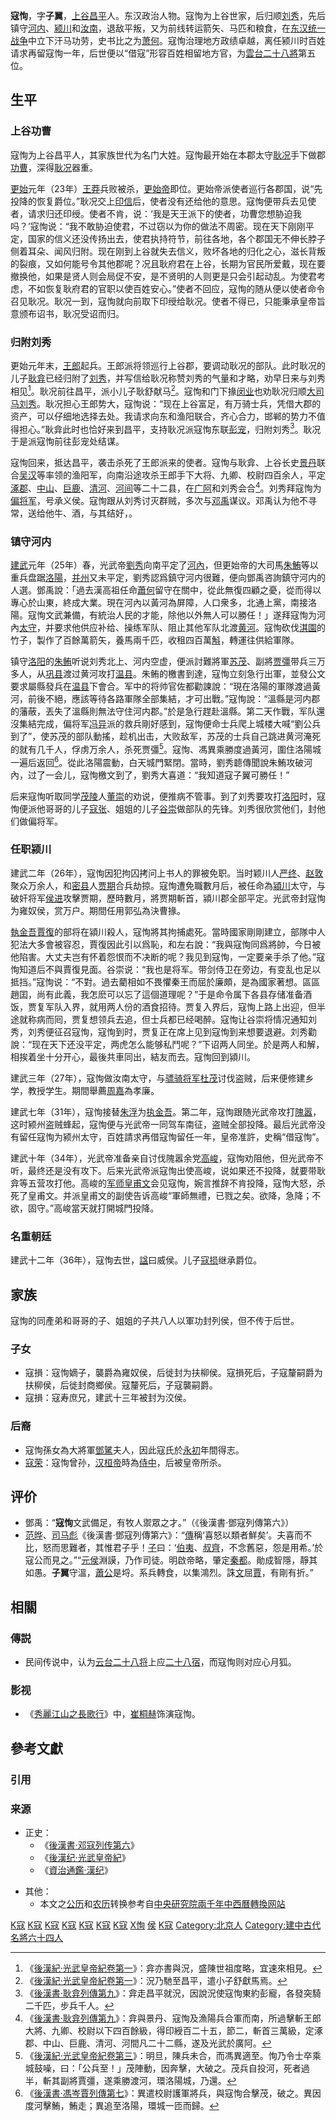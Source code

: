 {{東亞男性歷史人物
|名稱 =寇恂
|身份 =
|國家 =中国
|時代 =[[东汉|东汉]]
|主君 = 上谷太守[[耿况|耿况]]→[[汉光武帝|汉光武帝]]刘秀
|最高職務 = [[执金吾|执金吾]]
|前任 = 
|繼任 = 
|姓 = 寇
|名 = 恂
|字 = 子翼
|官職 = [[郡功曹|郡功曹]]→[[偏将军|偏将军]]→[[河内太守|河内太守]]→[[颍川太守|颍川太守]]→[[汝南太守|汝南太守]]→[[执金吾|执金吾]]→颍川太守
|封號 = [[承义侯|承义侯]]→[[雍奴侯|雍奴侯]]
|籍貫 = [[上谷郡|上谷]][[昌平县|昌平]]
|出身地 =
|其他名號 =
|出生地點 =
|逝世日期 =[[建武_(东汉)|建武]]十二年（36年）
|諡號 = 威
|子 = 扶柳侯[[寇损|寇损]]
|庶子 = 洨侯[[寇寿|寇寿]]
|其他親屬 =[[侄|侄]][[寇张|寇张]]<br/>[[甥|甥]][[谷崇|谷崇]]
}}

'''寇恂'''{{BD|前1世紀|？|36年||catIdx=K寇}}，字'''子翼'''，[[上谷郡|上谷]][[昌平县|昌平]]人。东汉政治人物。寇恂为上谷世家，后归顺[[刘秀|刘秀]]，先后镇守[[河內郡_(中國)|河内]]、[[颍川郡|颍川]]和[[汝南郡|汝南]]，退敌平叛，又为前线转运箭矢、马匹和粮食，在[[东汉统一战争|东汉统一战争]]中立下汗马功劳，史书比之为[[萧何|萧何]]。寇恂治理地方政绩卓越，离任颍川时百姓请求再留寇恂一年，后世便以“借寇”形容百姓相留地方官，为[[雲台二十八將|雲台二十八將]]第五位。

== 生平 ==
=== 上谷功曹 ===
寇恂为上谷昌平人，其家族世代为名门大姓。寇恂最开始在本郡太守[[耿况|耿况]]手下做郡[[功曹|功曹]]，深得[[耿况|耿况]]器重。

[[更始_(更始帝)|更始]]元年（23年）[[王莽|王莽]]兵败被杀，[[更始帝|更始帝]]即位。更始帝派使者巡行各郡国，说“先投降的恢复爵位。”耿况交上[[印信|印信]]后，使者没有还给他的意思。寇恂便带兵去见使者，请求归还印绶。使者不肯，说：‘我是天王派下的使者，功曹您想胁迫我吗？’寇恂说：“我不敢胁迫使君，不过窃以为你的做法不周密。现在天下刚刚平定，国家的信义还没传扬出去，使君执持符节，前往各地，各个郡国无不伸长脖子侧着耳朵、闻风归附。现在刚到上谷就失去信义，败坏各地的归化之心，滋长背叛的裂痕，又如何能号令其他郡呢？况且耿府君在上谷，长期为官民所爱戴，现在要撤换他，如果是贤人则会局促不安，是不贤明的人则更是只会引起动乱。为使君考虑，不如恢复耿府君的官职以使百姓安心。”使者不回应，寇恂的随从便以使者命令召见耿况。耿况一到，寇恂就向前取下印绶给耿况。使者不得已，只能秉承皇帝旨意颁布诏书，耿况受诏而归。

=== 归附刘秀 ===
更始元年末，[[王郎|王郎]]起兵。王郎派将领巡行上谷郡，要调动耿况的部队。此时耿况的儿子[[耿弇|耿弇]]已经归附了[[刘秀|刘秀]]，并写信给耿况称赞刘秀的气量和才略，劝早日来与刘秀相见<ref>《[[s:後漢紀/卷1|後漢紀·光武皇帝紀卷第一]]》：弇亦書與況，盛陳世祖度略，宜速來相見。</ref>。耿况前往昌平，派小儿子耿舒献马<ref>《[[s:後漢紀/卷1|後漢紀·光武皇帝紀卷第一]]》：況乃馳至昌平，遣小子舒獻馬焉。 </ref>。寇恂和门下掾[[闵业|闵业]]也劝耿况归顺[[大司马|大司马]][[刘秀|刘秀]]。耿况担心王郎势大，寇恂说：“现在上谷富足，有万骑士兵，凭借大郡的资产，可以仔细地选择去处。我请求向东和渔阳联合，齐心合力，邯郸的势力不值得担心。”耿弇此时也恰好来到昌平，支持耿况派寇恂东联[[彭宠|彭宠]]，归附刘秀<ref>《[[s:後漢書/卷19|後漢書·耿弇列傳第九]]》：弇走昌平就況，因說況使寇恂東約彭寵，各發突騎二千匹，步兵千人。</ref>。耿况于是派寇恂前往彭宠处结谋。

寇恂回来，抵达昌平，袭击杀死了王郎派来的使者。寇恂与耿弇、上谷长史[[景丹|景丹]]联合[[吳漢_(漢朝)|吴汉]]等率领的渔阳军，向南沿途攻杀王郎手下大将、九卿、校尉四百余人，平定[[涿郡|涿郡]]、[[中山郡|中山]]、[[鉅鹿郡|巨鹿]]、[[清河郡|清河]]、[[河間郡|河间]]等二十二县，在[[广阿|广阿]]和刘秀会合<ref>《[[s:後漢書/卷19|後漢書·耿弇列傳第九]]》：弇與景丹、寇恂及漁陽兵合軍而南，所過擊斬王郎大將、九卿、校尉以下四百餘級，得印綬百二十五，節二，斬首三萬級，定涿郡、中山、巨鹿、清河、河間凡二十二縣，遂及光武於廣阿。</ref>。刘秀拜寇恂为[[偏将军|偏将军]]，号承义侯。寇恂跟从刘秀讨灭群贼，多次与[[邓禹|邓禹]]谋议。邓禹认为他不寻常，送给他牛、酒，与其结好，。

=== 镇守河内 ===
[[建武_(东汉)|建武]]元年（25年）春，光武帝[[劉秀|劉秀]]向南平定了[[河內郡_(中國)|河內]]，但更始帝的大司馬[[朱鮪|朱鮪]]等以重兵盘踞[[洛陽|洛陽]]，[[并州|并州]]又未平定，劉秀認爲鎮守河内很難，便向鄧禹咨詢鎮守河内的人選。鄧禹說：「過去漢高祖任命[[蕭何|蕭何]]留守在關中，從此無復四顧之憂，從而得以專心於山東，終成大業。現在河內以黃河為屏障，人口衆多，北通上黨，南接洛陽。寇恂文武兼備，有統治人民的才能，除他以外無人可以勝任！」遂拜寇恂为河內[[太守|太守]]，并要求他供应补给、操练军队、阻止其他军队北渡[[黄河|黄河]]。寇恂砍伐[[淇園|淇園]]的竹子，製作了百餘萬箭矢，養馬兩千匹，收租四百萬[[斛|斛]]，轉運往供給軍隊。

镇守[[洛阳|洛阳]]的[[朱鲔|朱鲔]]听说刘秀北上、河内空虚，便派討難將軍[[苏茂_(汉朝)|苏茂]]、副將[[贾彊|贾彊]]带兵三万多人，从[[巩县|巩县]]渡过黄河攻打[[温县|温县]]。朱鲔的檄書到達，寇恂立刻急行出軍，並發公文要求屬縣發兵在[[温县|温县]]下會合。军中的将帅官佐都勸諫說：“現在洛陽的軍隊渡過黃河，前後不絕，應該等待各路軍隊全部集結，才可出戰。”寇恂說：“溫縣是河内郡的藩蔽，丟失了溫縣則無法守住河内郡。”於是急行趕赴溫縣。第二天作戰，军队還沒集結完成，偏将军[[冯异|冯异]]派的救兵剛好感到，寇恂便命士兵爬上城楼大喊“劉公兵到了”，使苏茂的部队動搖，趁机出击，大败敌军，苏茂的士兵自己跳进黄河淹死的就有几千人，俘虏万余人，杀死贾彊<ref>《[[s:後漢紀/卷3|後漢紀·光武皇帝紀卷第三]]》：明旦，陳兵未合，而馮異適至。恂乃令士卒乘城鼓噪，曰：「公兵至！」茂陣動，因奔擊，大破之。茂兵自投河，死者過半，斬其副將賈彊，遂乘勝渡河，環洛陽城，乃還。</ref>。寇恂、馮異乘勝度過黃河，圍住洛陽城一遍后返回<ref>《[[s:後漢書/卷17|後漢書·馮岑賈列傳第七]]》：異遣校尉護軍將兵，與寇恂合擊茂，破之。異因度河擊鮪，鮪走；異追至洛陽，環城一匝而歸。</ref>。從此洛陽震動，白天城門緊閉。當時，劉秀聼傳聞說朱鮪攻破河內，过了一会儿，寇恂檄文到了，劉秀大喜道：“我知道寇子翼可勝任！”

后来寇恂听取同学[[汉茂陵|茂陵]]人[[董崇|董崇]]的劝说，便推病不管事。到了刘秀要攻打[[洛阳|洛阳]]时，寇恂便派他哥哥的儿子[[寇张|寇张]]、姐姐的儿子[[谷崇|谷崇]]做部队的先锋。刘秀很欣赏他们，封他们做偏将军。

=== 任职颍川 ===
建武二年（26年），寇恂因犯拘囚拷问上书人的罪被免职。当时颖川人[[严终|严终]]、[[赵敦|赵敦]]聚众万余人，和[[密县|密县]]人[[贾期|贾期]]合兵劫掠。寇恂遭免職數月后，被任命為[[潁川|潁川]]太守，与破奸将军[[侯进|侯进]]攻擊贾期，歷時數月，將贾期斬首，潁川郡全部平定。光武帝封寇恂为雍奴侯，赏万户。期間任用郭弘為決曹掾。

[[執金吾|執金吾]][[賈復|賈復]]的部将在潁川殺人，寇恂將其拘捕處死。當時國家剛剛建立，部隊中人犯法大多會被容忍，賈復因此引以爲恥，和左右說：“我與寇恂同爲將帥，今日被他陷害。大丈夫岂有怀着怨恨而不决断的呢？我见到寇恂，一定要亲手杀了他。”寇恂知道后不與賈復見面。谷崇说：“我也是将军。带剑侍卫在旁边，有变乱也足以抵挡。”寇恂说：“不對。過去藺相如不畏懼秦王而屈於廉頗，是為國家著想。區區趙囯，尚有此義，我怎麽可以忘了這個道理呢？”于是命令属下各县存储准备酒饭，贾复军队入界，就用两人份的酒食招待。贾复入界后，寇恂上路上出迎，但半途就称病而囘，贾复想领兵去追，但士兵都已经喝醉。寇恂让谷崇将情况通知刘秀，刘秀便征召寇恂，寇恂到时，贾复正在席上见到寇恂到来想要退避。刘秀勸說：“现在天下还没平定，两虎怎么能够私鬥呢？”下诏两人同坐。於是两人和解，相挨着坐十分开心，最後共車同出，結友而去。寇恂回到潁川。

建武三年（27年），寇恂做汝南太守，与[[骠骑将军|骠骑将军]][[杜茂|杜茂]]讨伐盗贼，后来便修建乡学，教授学生。期間舉薦[[周嘉|周嘉]]為孝廉。

建武七年（31年），寇恂接替[[朱浮|朱浮]]为[[执金吾|执金吾]]。第二年，寇恂跟随光武帝攻打[[隗嚣|隗嚣]]，这时颍州盗贼蜂起，寇恂便与光武帝一同驾车南征，盗贼全部投降。最后光武帝没有留任寇恂为颍州太守，百姓請求再借寇恂留任一年，皇帝准許，史稱“借寇恂”。

建武十年（34年），光武帝准备亲自讨伐隗嚣余党[[高峻_(汉朝)|高峻]]，寇恂劝阻他，但光武帝不听，最终还是没有攻下。后来光武帝派寇恂出使高峻，说如果还不投降，就要带耿弇等五营攻打他。高峻的[[军师|军师]][[皇甫文|皇甫文]]会见寇恂，婉言推辞不肯投降，寇恂大怒，杀死了皇甫文。并派皇甫文的副使告诉高峻“軍師無禮，已戮之矣。欲降，急降；不欲，固守。”高峻當天就打開城門投降。

=== 名重朝廷 ===
建武十二年（36年），寇恂去世，[[諡|諡]]曰威侯。儿子[[寇损|寇损]]继承爵位。

== 家族 ==
{{seealso|上谷寇氏|上谷寇氏世系图}}
寇恂的同產弟和哥哥的子、姐姐的子共八人以軍功封列侯，但不传于后世。

=== 子女 ===
*寇損：寇恂嫡子，襲爵為雍奴侯，后徙封为扶柳侯。寇損死后，子寇釐嗣爵为扶柳侯，后徙封商鄉侯。寇釐死后，子寇襲嗣爵。
*寇損：寇寿庶兄，建武十三年被封为洨侯。

=== 后裔 ===
*寇恂孫女為大將軍[[鄧騭|鄧騭]]夫人，因此寇氏於[[永初_(东汉)|永初]]年間得志。
*[[寇荣|寇荣]]：寇恂曾孙，[[汉桓帝|汉桓帝]]時為[[侍中|侍中]]，后被皇帝所杀。

== 评价 ==
*鄧禹：“'''寇恂'''文武備足，有牧人禦眾之才。”（《後漢書·鄧寇列傳第六》）
*[[范晔_(刘宋)|范晔]]、[[司马彪|司马彪]]《後漢書·鄧寇列傳第六》：“[[左传|傳]]稱‘喜怒以類者鮮矣’。夫喜而不比，怒而思難者，其惟君子乎！[[孔子|子]]曰：‘[[伯夷|伯夷]]、[[叔齊|叔齊]]，不念舊惡，怨是用希。’於寇公而見之。”“[[邓禹|元侯]]淵謨，乃作司徒。明啟帝略，肇定[[长安|秦都]]。勛成智隱，靜其如愚。'''子翼'''守溫，[[萧何|蕭公]]是埒。系兵轉食，以集鴻烈。誅[[皇甫文|文]]屈[[贾复|賈]]，有剛有折。”

== 相關 ==
=== 傳説 ===
*民间传说中，认为[[云台二十八将|云台二十八将]]上应[[二十八宿|二十八宿]]，而寇恂则对应心月狐。

===影视===
* 《[[秀麗江山之長歌行|秀麗江山之長歌行]]》中，[[崔桐赫|崔桐赫]]饰演寇恂。

== 參考文獻 ==
=== 引用 ===
{{reflist}}

=== 来源 ===
* 正史：
** 《[[S:後漢書/卷16|後漢書·邓寇列传第六]]》
** 《[[S:後漢纪|後漢纪·光武皇帝紀]]》
** 《[[S:資治通鑑|資治通鑑·漢纪]]》

* 其他：
** 本文之[[公历|公历]]和[[农历|农历]]转换参考自[http://sinocal.sinica.edu.tw/ 中央研究院兩千年中西曆轉換网站]{{Wayback|url=http://sinocal.sinica.edu.tw/ |date=20180615004633 }}

{{雲台二十八將}}

[[Category:東漢政治人物|K寇]]
[[Category:東漢太守|K寇]]
[[Category:東漢偏将军|K寇]]
[[Category:東漢执金吾|K寇]]
[[Category:颍州太守|K寇]]
[[Category:汝南太守|K寇]]
[[Category:河内太守|K寇]]
[[Category:上谷寇氏|X恂]]
[[Category:諡威|侯]]
[[Category:云台二十八将|K寇]]
[[Category:北京人|Category:北京人]]
[[Category:建中古代名將六十四人|Category:建中古代名將六十四人]]